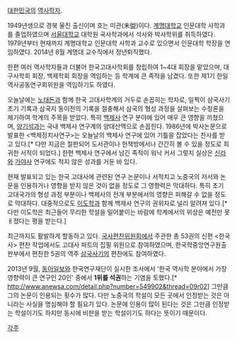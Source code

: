 [[대한민국]]의 [[역사학자]].

1949년생으로 경북 울진 출신이며 호는 미관(未盥)이다. [[계명대학교]] 인문대학 사학과를 졸업하였으며 [[서울대학교]] 대학원 국사학과에서 석사와 박사학위를 취득하였다. 1979년부터 현재까지 계명대학교 인문대학 사학과 교수로 있으면서 인문대학 학장을 연임하였다. 2014년 8월 계명대 교수직에서 정년퇴직했다.

한편 여러 역사학자들과 더불어 한국고대사학회를 창립하여 1~4대 회장을 맡았으며, 대구사학회 회장, 백제학회 회장을 역임하는 등 학계에 큰 족적을 남겼다. 또한 제1기 한일역사공동연구회위원을 역임하기도 하였다.

오늘날에는 [[노태돈]]과 함께 한국 고대사학계의 거두로 손꼽히는 학자로, 일찍이 삼국사기 초기 기록과 삼국지 동이전의 기록을 절충해서 삼국의 형성 과정을 살펴보는 수정론을 제기하여 학계의 주목을 받았다. 특히 [[백제]]사 연구 분야에 있어 매우 큰 영향을 끼쳤으며, [[양기석]]과는 국내 백제사 연구계의 양대산맥으로 손꼽힌다. 1986년에 박사논문으로 발표한 <백제정치사연구>는 오늘날의 백제사 연구에 있어 기틀을 잡았다는 찬사를 받고 있다.[* 다만 지금은 절판되어 도서관이나 헌책방에서나 간간히 볼 수 있을 정도로 희귀한 서적이 되었다.] 한편 백제사 연구에서 남긴 족적이 워낙 커서 그렇지 실상은 [[신라]]와 [[가야]]사 연구에도 적지 않은 성과를 거둔 바 있다. 

현재 발표되고 있는 한국 고대사에 관련된 연구 논문이나 서적치고 노중국의 저서와 논문을 인용하거나 영향을 받지 않은 것이 없을 정도로 그 영향력은 막대하다. 특히 초기 고대국가의 형성 과정 부분이나 백제사의 전개 부분에서의 영향은 피해갈 수 없을 정도로 막대하다. 대중적으로도 [[이도학]]과 함께 백제사 연구의 권위자로 널리 알려져 있다.[* 다만 이도학은 최근들어 무리한 학설을 밀어붙이는 바람에 학계에서의 위상은 예전만 못ㅐ졌다는 평을 받는다.]

최근까지도 활발하게 할동하고 있다. [[국사편찬위원회]]에서 주관한 총 53권의 신편 <한국사> 편찬 작업에서도 고대사 파트의 집필 위원으로 참여하였으며, 한국학중앙연구원출판부에서 편찬한 5권의 역주 [[삼국사기]]의 편찬에도 참여하였다. 

2013년 9월, [[동아일보]]와 한국연구재단이 실시한 조사에서 '한국 역사학 분야에서 가장 영향력이 큰 연구인 20인' 중에서 '''1위를 석권'''하는 기염을 토했다.[* http://www.anewsa.com/detail.php?number=549902&thread=09r02] 그만큼 그의 논문이 인용되는 횟수가 많다. 다만 노중국의 학설이 모든 곳에서 인정받는 것은 아니라는 사실을 명심해야 할 필요가 있다. 논문에 인용이 많이 된다는 것은 그만큼 인정받는 학설이기도 하지만 동시에 비판을 받는 학설이기도 하다는 뜻이기 때문이다.

[[각주]]

